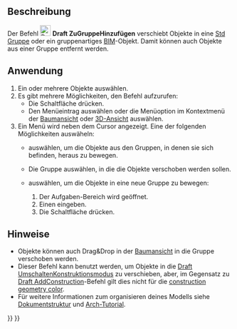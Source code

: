 <languages/>

{{Docnav/de
|[[Draft_AddNamedGroup/de|BenannteGruppeHinzufügen]]
|[[Draft_SelectGroup/de|GruppeWählen]]
|[[Draft_Workbench/de|Draft]]
|IconL=Draft_AddNamedGroup.svg
|IconR=Draft_SelectGroup.svg
|IconC=Workbench_Draft.svg
}}

{{GuiCommand/de
|Name=Draft AddToGroup
|Name/de=Draft ZurGruppeHinzufügen
|MenuLocation=Dienstprogramme → Zur Gruppe hinzufügen...
|Workbenches=[[Draft_Workbench/de|Draft]]
|SeeAlso=[[Std_Group/de|Std Gruppe]], [[Draft_AddNamedGroup/de|Draft BenannteGruppeHinzufügen]], [[Draft_AddConstruction/de|Draft ZurKonstruktionsgruppeHinzufügen]], [[Draft_AutoGroup/de|Draft Autogruppe]]
}}

<span id="Description"></span>
==Beschreibung==

Der Befehl [[Image:Draft_AddToGroup.svg|24px]] '''Draft ZuGruppeHinzufügen''' verschiebt Objekte in eine [[Std_Group/de|Std Gruppe]] oder ein gruppenartiges [[BIM_Workbench/de|BIM]]-Objekt. Damit können auch Objekte aus einer Gruppe entfernt werden.

<span id="Usage"></span>
==Anwendung==

# Ein oder mehrere Objekte auswählen.
# Es gibt mehrere Möglichkeiten, den Befehl aufzurufen:
#* Die Schaltfläche {{Button|[[Image:Draft_AddToGroup.svg|16px]] [[Draft_AddToGroup/de|In Gruppe verschieben...]]}} drücken.
#* Den Menüeintrag {{MenuCommand|Dienstprogramme → [[Image:Draft_AddToGroup.svg|16px]] In Gruppe verschieben...}} auswählen oder die Menüoption im Kontextmenü der [[Tree_view/de|Baumansicht]] oder [[3D_view/de|3D-Ansicht]] auswählen.
# Ein Menü wird neben dem Cursor angezeigt. Eine der folgenden Möglichkeiten auswäheln:
#* {{MenuCommand|Gruppierung aufheben}} auswählen, um die Objekte aus den Gruppen, in denen sie sich befinden, heraus zu bewegen.
#* Die Gruppe auswählen, in die die Objekte verschoben werden sollen.
#* {{MenuCommand|+ Neue Gruppe hinzufügen}} auswählen, um die Objekte in eine neue Gruppe zu bewegen:
#*# Der Aufgaben-Bereich {{MenuCommand|Gruppe hinzufügen}} wird geöffnet.
#*# Einen {{MenuCommand|Gruppennamen}} eingeben.
#*# Die Schaltfläche {{Button|OK}} drücken.

<span id="Notes"></span>
==Hinweise==

* Objekte können auch Drag&Drop in der [[Tree_view/de|Baumansicht]] in die Gruppe verschoben werden.
* Dieser Befehl kann benutzt werden, um Objekte in die [[Draft_ToggleConstructionMode/de|Draft UmschaltenKonstruktionsmodus]] zu verschieben, aber, im Gegensatz zu [[Draft_AddConstruction/de|Draft AddConstruction]]-Befehl gilt dies nicht für die [[Draft_ToggleConstructionMode/de#Preferences|construction geometry color]].
* Für weitere Informationen zum organisieren deines Modells siehe [[Document_structure/de|Dokumentstruktur]] und [[Arch_tutorial/de#Organizing_your_model|Arch-Tutorial]].


{{Docnav/de
|[[Draft_AddNamedGroup/de|BenannteGruppeHinzufügen]]
|[[Draft_SelectGroup/de|GruppeWählen]]
|[[Draft_Workbench/de|Draft]]
|IconL=Draft_AddNamedGroup.svg
|IconR=Draft_SelectGroup.svg
|IconC=Workbench_Draft.svg
}}

{{Draft Tools navi{{#translation:}}}}
{{Userdocnavi{{#translation:}}}}